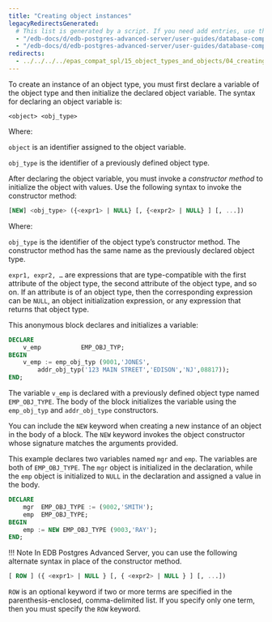 ```yaml
---
title: "Creating object instances"
legacyRedirectsGenerated:
  # This list is generated by a script. If you need add entries, use the `legacyRedirects` key.
  - "/edb-docs/d/edb-postgres-advanced-server/user-guides/database-compatibility-for-oracle-developers-guide/9.6/Database_Compatibility_for_Oracle_Developers_Guide_v9.6.1.094.html"
  - "/edb-docs/d/edb-postgres-advanced-server/user-guides/database-compatibility-for-oracle-developers-guide/9.5/Database_Compatibility_for_Oracle_Developers_Guide.1.216.html"
redirects:
  - ../../../../epas_compat_spl/15_object_types_and_objects/04_creating_object_instances #generated for docs/epas/reorg-role-use-case-mode
---
```


<div id="creating_object_instances" class="registered_link"></div>

To create an instance of an object type, you must first declare a variable of the object type and then initialize the declared object variable. The syntax for declaring an object variable is:

```text
<object> <obj_type>
```

Where:

`object` is an identifier assigned to the object variable.

`obj_type` is the identifier of a previously defined object type.

After declaring the object variable, you must invoke a *constructor method* to initialize the object with values. Use the following syntax to invoke the constructor method:

```sql
[NEW] <obj_type> ({<expr1> | NULL} [, {<expr2> | NULL} ] [, ...])
```

Where: 

`obj_type` is the identifier of the object type’s constructor method. The constructor method has the same name as the previously declared object type.

`expr1, expr2, …` are expressions that are type-compatible with the first attribute of the object type, the second attribute of the object type, and so on. If an attribute is of an object type, then the corresponding expression can be `NULL`, an object initialization expression, or any expression that returns that object type.

This anonymous block declares and initializes a variable:

```sql
DECLARE
    v_emp           EMP_OBJ_TYP;
BEGIN
    v_emp := emp_obj_typ (9001,'JONES',
        addr_obj_typ('123 MAIN STREET','EDISON','NJ',08817));
END;
```

The variable `v_emp` is declared with a previously defined object type named `EMP_OBJ_TYPE`. The body of the block initializes the variable using the `emp_obj_typ` and `addr_obj_type` constructors.

You can include the `NEW` keyword when creating a new instance of an object in the body of a block. The `NEW` keyword invokes the object constructor whose signature matches the arguments provided.

This example declares two variables named `mgr` and `emp`. The variables are both of `EMP_OBJ_TYPE`. The `mgr` object is initialized in the declaration, while the `emp` object is initialized to `NULL` in the declaration and assigned a value in the body.

```sql
DECLARE
    mgr  EMP_OBJ_TYPE := (9002,'SMITH');
    emp  EMP_OBJ_TYPE;
BEGIN
    emp := NEW EMP_OBJ_TYPE (9003,'RAY');
END;
```

!!! Note
    In EDB Postgres Advanced Server, you can use the following alternate syntax in place of the constructor method.

```sql
[ ROW ] ({ <expr1> | NULL } [, { <expr2> | NULL } ] [, ...])
```

`ROW` is an optional keyword if two or more terms are specified in the parenthesis-enclosed, comma-delimited list. If you specify only one term, then you must specify the `ROW` keyword.
